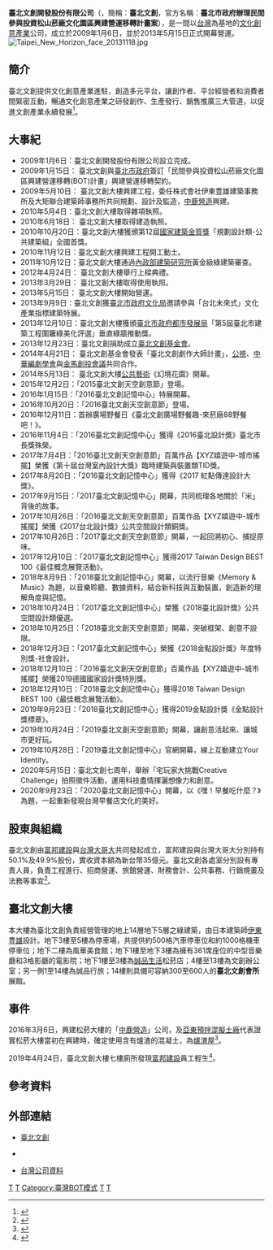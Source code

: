 {{Infobox_Company
  | company_name   = 臺北文創開發股份有限公司
  | company_name_en= {{lang|en|Taipei New Horizon Co., Ltd.}}
  | company_logo   = Taipei New Horizon logo.svg
  | company_type   = [[股份有限公司|非上市公司]]
  | company_slogan = 
  | foundation     = 2009年1月6日
  | location       = {{ROC-TW}}<br>[[臺北市|臺北市]][[信義區_(臺北市)|信義區]]菸廠路88號6樓（臺北文創大樓）
  | local_code_name        = TW
| local_code        = 28973905
| telephone_no   = +886-2-266226888
  | key_people     = [[蔡明忠|蔡明忠]]（董事長）<br/>[[林之晨|林之晨]]（董事）<br/>宋良政（董事）<br/>薛昭信（董事）<br/>蔡承儒（董事）<br/>黃雅惠（監察人）
  | capital        = [[新台幣|新台幣]]35億元
  | sales          = 
  | profit         = 
  | asset          = 
  | parent         = [[富邦集團|富邦集團]]
  | major_shareholder  = [[台灣大哥大|台灣大哥大]]<br/>[[富邦建設|富邦建設]]
  | market_value   = 
  | num_employees  = 
  | industry       = [[文化創意產業|文化創意產業]]
  | products       = 
  | homepage       = [http://www.taipeinewhorizon.com.tw/TNH/Index www.taipeinewhorizon.com.tw]
  | footnotes      = 
}}
'''臺北文創開發股份有限公司'''（{{lang-en|Taipei New Horizon Co., Ltd.}}，簡稱：'''臺北文創'''，官方名稱：'''臺北市政府辦理民間參與投資松山菸廠文化園區興建營運移轉計畫案'''），是一間以[[台灣|台灣]]為基地的[[文化創意產業|文化創意產業]]公司，成立於2009年1月6日，並於2013年5月15日正式開幕營運。[[File:Taipei_New_Horizon_face_20131118.jpg|thumb]]
==簡介==
臺北文創提供文化創意產業進駐，創造多元平台，讓創作者、平台經營者和消費者間緊密互動，暢通文化創意產業之研發創作、生產發行、銷售推廣三大管道，以促進文創產業永續發展<ref>{{Cite web |url=http://www.taipeinewhorizon.com.tw/TNH/BusinessPhilosophy |title=打造華人新文化地標 提升臺灣文創競爭力 |accessdate=2015-04-13 |archive-date=2015-03-29 |archive-url=https://web.archive.org/web/20150329094849/http://www.taipeinewhorizon.com.tw/TNH/BusinessPhilosophy |dead-url=no }}</ref>。
==大事紀==
*2009年1月6日：臺北文創開發股份有限公司設立完成。
*2009年1月15日：	臺北文創與[[臺北市政府|臺北市政府]]簽訂「民間參與投資松山菸廠文化園區興建營運移轉(BOT)計畫」興建營運移轉契約。
*2009年5月10日：	臺北文創大樓興建工程，委任株式會社伊東豊雄建築事務所及大矩聯合建築師事務所共同規劃、設計及監造，[[鹿島建設|中鹿營造]]興建。
*2010年5月4日：臺北文創大樓取得雜項執照。
*2010年6月18日：	臺北文創大樓取得建造執照。
*2010年10月20日：臺北文創大樓獲頒第12屆[[國家建築金質獎|國家建築金質獎]]「規劃設計類-公共建築組」全國首獎。
*2010年11月12日：臺北文創大樓興建工程開工動土。
*2011年10月12日：臺北文創大樓通過[[內政部建築研究所|內政部建築研究所]]黃金級綠建築審查。
*2012年4月24日：	臺北文創大樓舉行上樑典禮。
*2013年3月29日：	臺北文創大樓取得使用執照。
*2013年5月15日：	臺北文創大樓開始營運。
*2013年9月9日：臺北文創獲[[臺北市政府文化局|臺北市政府文化局]]邀請參與「台北未來式」文化產業指標建築特展。
*2013年12月10日：臺北文創大樓獲頒[[臺北市政府都市發展局|臺北市政府都市發展局]]「第5屆臺北市建築工程圍籬綠美化評選」垂直綠牆推動獎。
*2013年12月23日：臺北文創捐助成立[[臺北文創基金會|臺北文創基金會]]。
*2014年4月21日：	臺北文創基金會發表「臺北文創劇作大師計畫」，[[公視|公視]]、[[中華編劇學會|中華編劇學會]]與[[金馬創投會議|金馬創投會議]]共同合作。
*2014年5月13日：	臺北文創大樓[[公共藝術|公共藝術]]《幻境花園》開幕。
*2015年12月2日：「2015臺北文創天空創意節」登場。
*2016年1月15日：「2016臺北文創記憶中心」特展開幕。
*2016年10月20日：「2016臺北文創天空創意節」登場。
*2016年12月11日：首辦廣場野餐日《臺北文創廣場野餐趣-來菸廠88野餐吧！》。
*2016年11月4日：「2016臺北文創記憶中心」獲得《2016臺北設計獎》臺北市長獎殊榮。
*2017年7月4日：「2016臺北文創天空創意節」百萬作品【XYZ嬉遊中-城市搖擺】榮獲《第十屆台灣室內設計大獎》臨時建築與裝置類TID獎。
*2017年8月20日：「2016臺北文創記憶中心」獲得《2017 紅點傳達設計大獎》。
*2017年9月15日：「2017臺北文創記憶中心」開幕，共同梳理各地關於「米」背後的故事。
*2017年10月26日：「2016臺北文創天空創意節」百萬作品【XYZ嬉遊中-城市搖擺】榮獲《2017台北設計獎》公共空間設計類銅獎。
*2017年10月26日：「2017臺北文創天空創意節」開幕，一起回溯初心、捕捉原味。
*2017年12月10日：「2017臺北文創記憶中心」獲得2017 Taiwan Design BEST 100《最佳概念展覽活動》。
*2018年8月9日：「2018臺北文創記憶中心」開幕，以流行音樂《Memory & Music》為題，以音樂聆聽、數據資料，結合新科技與互動裝置，創造新的理解角度與記憶。
*2018年10月24日：「2017臺北文創記憶中心」榮獲《2018臺北設計獎》公共空間設計類優選。
*2018年10月25日：「2018臺北文創天空創意節」開幕，突破框架、創意不設限。
*2018年12月3日：「2017臺北文創記憶中心」榮獲《2018金點設計獎》年度特別獎-社會設計。
*2018年12月10日：「2016臺北文創天空創意節」百萬作品【XYZ嬉遊中-城市搖擺】榮獲2019德國國家設計獎特別獎。
*2018年12月10日：「2018臺北文創記憶中心」獲得2018 Taiwan Design BEST 100《最佳概念展覽活動》。
*2019年9月23日：「2018臺北文創記憶中心」獲得2019金點設計獎《金點設計獎標章》。
*2019年10月24日：「2019臺北文創天空創意節」開幕，讓創意活起來、讓城市更好玩。
*2019年10月28日：「2019臺北文創記憶中心」官網開幕，線上互動建立Your Identity。
*2020年5月15日：臺北文創七周年，舉辦「宅玩家大挑戰Creative Challenge」拍照徵件活動，運用科技盡情揮灑想像力和創意。
*2020年9月23日：「2020臺北文創記憶中心」開幕，以《嘿！早餐吃什麼？》為題，一起重新發現台灣早餐店文化的美好。

== 股東與組織 ==
臺北文創由[[富邦建設|富邦建設]]與[[台灣大哥大|台灣大哥大]]共同發起成立，富邦建設與台灣大哥大分別持有50.1%及49.9%股份，實收資本額為新台幣35億元。臺北文創各處室分別設有專責人員，負責工程進行、招商營運、旅館營運、財務會計、公共事務、行銷規畫及法務等事宜<ref>{{Cite web |url=http://www.taipeinewhorizon.com.tw/TNH/Organization |title=股東與組織 |accessdate=2015-04-13 |archive-date=2015-04-29 |archive-url=https://web.archive.org/web/20150429104250/http://www.taipeinewhorizon.com.tw/TNH/Organization |dead-url=no }}</ref>。

==臺北文創大樓==
本大樓為臺北文創負責經營管理的地上14層地下5層之綠建築，由日本建築師[[伊東豊雄|伊東豊雄]]設計。地下3樓至5樓為停車場，共提供約500格汽車停車位和約1000格機車停車位；地下二樓為風華美食館；地下1樓至地下3樓為擁有361席座位的中型音樂廳和3格影廳的電影院；地下1樓至3樓為[[誠品生活|誠品生活]]松菸店；4樓至13樓為文創辦公室；另一側1至14樓為誠品行旅；14樓則具備可容納300至600人的'''臺北文創會所'''展館。

== 事件 ==
2016年3月6日，興建松菸大樓的「[[中鹿營造|中鹿營造]]」公司，及[[亞東預拌混擬土廠|亞東預拌混擬土廠]]代表證實松菸大樓當初在興建時，確定使用含有爐渣的混凝土，為[[爐渣屋|爐渣屋]]<ref>{{cite web|url=https://tw.appledaily.com/new/realtime/20160306/809627/|title=【更新】台北文創證實　松菸大樓為爐渣屋|date=2016-03-06|language=zh|publisher=台灣蘋果日報}}</ref>。

2019年4月24日，臺北文創大樓七樓廁所發現[[富邦建設|富邦建設]]員工輕生<ref>{{cite web|url=https://m.ltn.com.tw/news/society/breakingnews/2769747|title=台北文創富邦建設廁所員工上吊 警封鎖現場|date=2019-04-24|language=zh|publisher=台灣自由時報|accessdate=2019-04-24|archive-date=2019-04-24|archive-url=https://web.archive.org/web/20190424233633/https://m.ltn.com.tw/news/society/breakingnews/2769747|dead-url=no}}</ref>。

== 參考資料 ==
{{reflist}}

== 外部連結 ==
*{{zh-tw}} [http://www.taipeinewhorizon.com.tw/TNH/index 臺北文創] {{Wayback|url=http://www.taipeinewhorizon.com.tw/TNH/index |date=20170526072419 }}
*{{facebook|taipeinewhorizon|臺北文創大樓}}
*{{zh-tw}} [http://company.g0v.ronny.tw/id/28973905 台灣公司資料]
{{Portal bar|台灣|企業}}
[[Category:2009年成立的公司|T]]
[[Category:2009年台灣建立|T]]
[[Category:臺灣BOT模式|Category:臺灣BOT模式]]
[[Category:總部位於臺北市信義區的工商業機構|T]]
[[Category:富邦集團|T]]